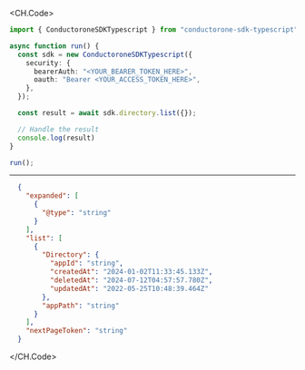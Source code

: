 
<CH.Code>
```typescript List.ts
import { ConductoroneSDKTypescript } from "conductorone-sdk-typescript";

async function run() {
  const sdk = new ConductoroneSDKTypescript({
    security: {
      bearerAuth: "<YOUR_BEARER_TOKEN_HERE>",
      oauth: "Bearer <YOUR_ACCESS_TOKEN_HERE>",
    },
  });

  const result = await sdk.directory.list({});

  // Handle the result
  console.log(result)
}

run();
```
---

```json Example Response
  {
    "expanded": [
      {
        "@type": "string"
      }
    ],
    "list": [
      {
        "Directory": {
          "appId": "string",
          "createdAt": "2024-01-02T11:33:45.133Z",
          "deletedAt": "2024-07-12T04:57:57.780Z",
          "updatedAt": "2022-05-25T10:48:39.464Z"
        },
        "appPath": "string"
      }
    ],
    "nextPageToken": "string"
  }
```
</CH.Code>
